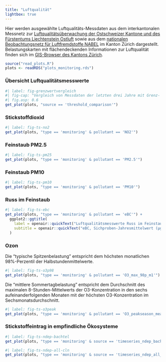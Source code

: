 ```yaml
---
title: "Luftqualität"
lightbox: true
---
```



Hier werden ausgewählte Luftqualitäts-Messdaten aus dem interkantonalen Messnetz zur  [Luftqualitätsüberwachung der Ostschweizer Kantone und des Fürstentums Liechtenstein Ostluft](https://www.ostluft.ch/) sowie aus dem [nationalen Beobachtungsnetz für Luftfremdstoffe NABEL](https://www.bafu.admin.ch/bafu/de/home/themen/luft/zustand/daten/nationales-beobachtungsnetz-fuer-luftfremdstoffe--nabel-.html) im Kanton Zürich dargestellt. Belastungskarten mit flächendeckenden Informationen zur Luftqualität finden sich im [GIS-Browser des Kantons Zürich](https://geo.zh.ch/maps).
<!-- bzw. dem [GIS-Browser des Bundes](https://map.geo.admin.ch/). -->


```r
source("read_plots.R")
plots <- readRDS("plots_monitoring.rds")
```


### Übersicht Luftqualitätsmesswerte

:::{.column-body-outset}
```r
#| label: fig-grenzwertvergleich
#| fig-cap: "Vergleich von Messdaten der letzten drei Jahre mit Grenz- und Richtwerten."
#| fig.asp: 0.6
get_plot(plots, "source == 'threshold_comparison'")
```
:::

### Stickstoffdioxid

```r
#| label: fig-ts-no2
get_plot(plots, "type == 'monitoring' & pollutant == 'NO2'")
```

### Feinstaub PM2.5

```r
#| label: fig-ts-pm25
get_plot(plots, "type == 'monitoring' & pollutant == 'PM2.5'")
```

### Feinstaub PM10

```r
#| label: fig-ts-pm10
get_plot(plots, "type == 'monitoring' & pollutant == 'PM10'")
```

### Russ im Feinstaub

```r
#| label: fig-ts-ebc
get_plot(plots, "type == 'monitoring' & pollutant == 'eBC'") + 
  ggplot2::ggtitle(
    label = openair::quickText("Luftqualitätsmesswerte Russ im Feinstaub"),
    subtitle = openair::quickText("eBC, Sichproben-Jahresmittelwert (μg/m3)")
  )
```

### Ozon

Die "typische Spitzenbelastung" entspricht dem höchsten monatlichen 98%-Perzentil der Halbstundenmittelwerte.


```r
#| label: fig-ts-o3p98
get_plot(plots, "type == 'monitoring' & pollutant == 'O3_max_98p_m1'")
```


Die "mittlere Sommertagbelastung" entspricht dem Durchschnitt des maximalen 8-Stunden-Mittelwerts der O3-Konzentration in den sechs aufeinanderfolgenden Monaten mit der höchsten O3-Konzentration im Sechsmonatsdurchschnitt.


```r
#| label: fig-ts-o3peak
get_plot(plots, "type == 'monitoring' & pollutant == 'O3_peakseason_mean_d1_max_mean_h8gl'")
```

### Stickstoffeintrag in empfindliche Ökosysteme

```r
#| label: fig-ts-ndep-bachtel
get_plot(plots, "type == 'monitoring' & source == 'timeseries_ndep_bachtel'")
```

```r
#| label: fig-ts-ndep-all-cln
get_plot(plots, "type == 'monitoring' & source == 'timeseries_ndep_all_vs_CLN'")
```
